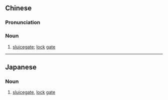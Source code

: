 {{also|闸门}}
==Chinese==
{{zh-forms|s=闸门}}

===Pronunciation===
{{zh-pron
|m=zhámén
|c=zaap6 mun4
|mn=qz,tw,xm:cha̍h-mn̂g/zz:cha̍h-mûi
|cat=n
}}

===Noun===
{{zh-noun}}

# [[sluicegate]]; [[lock]] [[gate]]

----

==Japanese==
{{ja-kanjitab|こう|もん|yomi=on}}

===Noun===
{{ja-noun|こうもん}}

# [[sluicegate]], [[lock]] [[gate]]